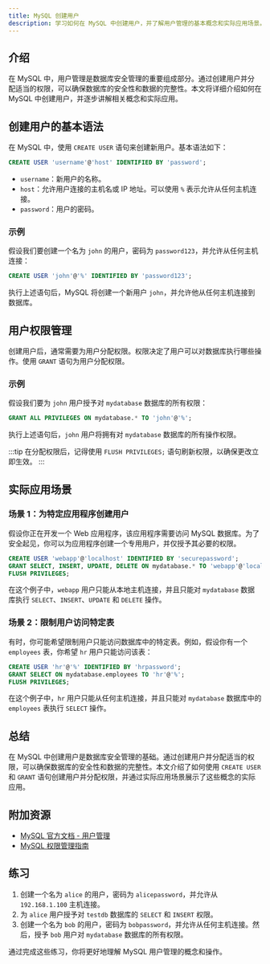 ```yaml
---
title: MySQL 创建用户
description: 学习如何在 MySQL 中创建用户，并了解用户管理的基本概念和实际应用场景。
---
```


## 介绍

在 MySQL 中，用户管理是数据库安全管理的重要组成部分。通过创建用户并分配适当的权限，可以确保数据库的安全性和数据的完整性。本文将详细介绍如何在 MySQL 中创建用户，并逐步讲解相关概念和实际应用。

## 创建用户的基本语法

在 MySQL 中，使用 `CREATE USER` 语句来创建新用户。基本语法如下：

```sql
CREATE USER 'username'@'host' IDENTIFIED BY 'password';
```

- `username`：新用户的名称。
- `host`：允许用户连接的主机名或 IP 地址。可以使用 `%` 表示允许从任何主机连接。
- `password`：用户的密码。

### 示例

假设我们要创建一个名为 `john` 的用户，密码为 `password123`，并允许从任何主机连接：

```sql
CREATE USER 'john'@'%' IDENTIFIED BY 'password123';
```

执行上述语句后，MySQL 将创建一个新用户 `john`，并允许他从任何主机连接到数据库。

## 用户权限管理

创建用户后，通常需要为用户分配权限。权限决定了用户可以对数据库执行哪些操作。使用 `GRANT` 语句为用户分配权限。

### 示例

假设我们要为 `john` 用户授予对 `mydatabase` 数据库的所有权限：

```sql
GRANT ALL PRIVILEGES ON mydatabase.* TO 'john'@'%';
```

执行上述语句后，`john` 用户将拥有对 `mydatabase` 数据库的所有操作权限。

:::tip
在分配权限后，记得使用 `FLUSH PRIVILEGES;` 语句刷新权限，以确保更改立即生效。
:::

## 实际应用场景

### 场景 1：为特定应用程序创建用户

假设你正在开发一个 Web 应用程序，该应用程序需要访问 MySQL 数据库。为了安全起见，你可以为应用程序创建一个专用用户，并仅授予其必要的权限。

```sql
CREATE USER 'webapp'@'localhost' IDENTIFIED BY 'securepassword';
GRANT SELECT, INSERT, UPDATE, DELETE ON mydatabase.* TO 'webapp'@'localhost';
FLUSH PRIVILEGES;
```

在这个例子中，`webapp` 用户只能从本地主机连接，并且只能对 `mydatabase` 数据库执行 `SELECT`、`INSERT`、`UPDATE` 和 `DELETE` 操作。

### 场景 2：限制用户访问特定表

有时，你可能希望限制用户只能访问数据库中的特定表。例如，假设你有一个 `employees` 表，你希望 `hr` 用户只能访问该表：

```sql
CREATE USER 'hr'@'%' IDENTIFIED BY 'hrpassword';
GRANT SELECT ON mydatabase.employees TO 'hr'@'%';
FLUSH PRIVILEGES;
```

在这个例子中，`hr` 用户只能从任何主机连接，并且只能对 `mydatabase` 数据库中的 `employees` 表执行 `SELECT` 操作。

## 总结

在 MySQL 中创建用户是数据库安全管理的基础。通过创建用户并分配适当的权限，可以确保数据库的安全性和数据的完整性。本文介绍了如何使用 `CREATE USER` 和 `GRANT` 语句创建用户并分配权限，并通过实际应用场景展示了这些概念的实际应用。

## 附加资源

- [MySQL 官方文档 - 用户管理](https://dev.mysql.com/doc/refman/8.0/en/user-account-management.html)
- [MySQL 权限管理指南](https://dev.mysql.com/doc/refman/8.0/en/privileges-provided.html)

## 练习

1. 创建一个名为 `alice` 的用户，密码为 `alicepassword`，并允许从 `192.168.1.100` 主机连接。
2. 为 `alice` 用户授予对 `testdb` 数据库的 `SELECT` 和 `INSERT` 权限。
3. 创建一个名为 `bob` 的用户，密码为 `bobpassword`，并允许从任何主机连接。然后，授予 `bob` 用户对 `mydatabase` 数据库的所有权限。

通过完成这些练习，你将更好地理解 MySQL 用户管理的概念和操作。